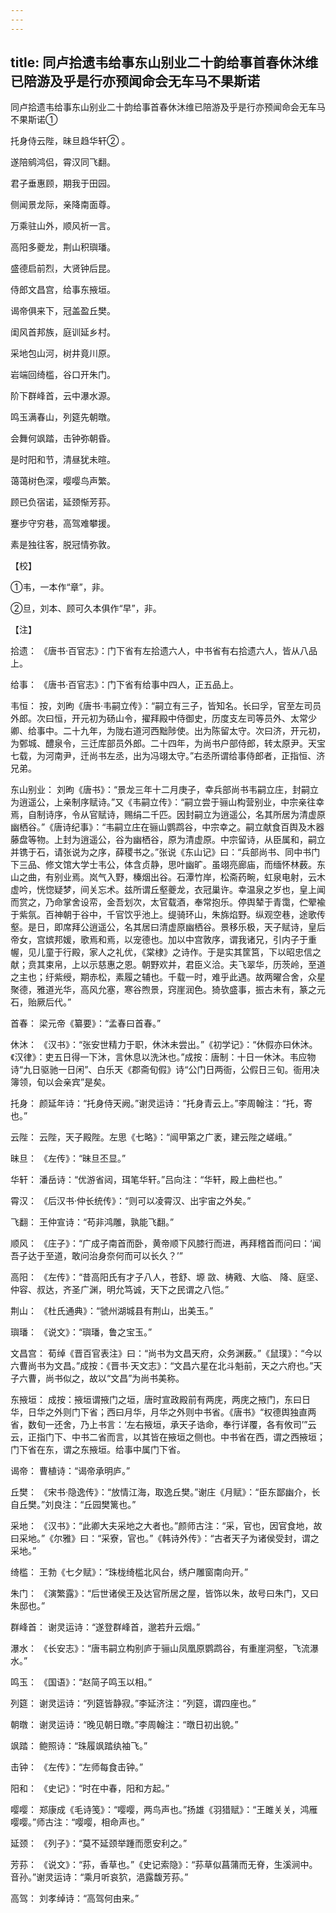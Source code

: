 ```yaml
---
---
---
```

title: 同卢拾遗韦给事东山别业二十韵给事首春休沐维已陪游及乎是行亦预闻命会无车马不果斯诺
---



同卢拾遗韦给事东山别业二十韵给事首春休沐维已陪游及乎是行亦预闻命会无车马不果斯诺①


托身侍云陛，昧旦趋华轩② 。

遂陪鹓鸿侣，霄汉同飞翻。

君子垂惠顾，期我于田园。

侧闻景龙际，亲降南面尊。

万乘驻山外，顺风祈一言。

高阳多夔龙，荆山积璵璠。

盛德启前烈，大贤钟后昆。

侍郎文昌宫，给事东掖垣。

谒帝俱来下，冠盖盈丘樊。

闺风首邦族，庭训延乡村。

采地包山河，树井竟川原。

岩端回绮槛，谷口开朱门。

阶下群峰首，云中瀑水源。

鸣玉满春山，列筵先朝暾。

会舞何飒踏，击钟弥朝昏。

是时阳和节，清昼犹未暄。

蔼蔼树色深，嘤嘤鸟声繁。

顾已负宿诺，延颈惭芳荪。

蹇步守穷巷，高驾难攀援。

素是独往客，脱冠情弥敦。

【校】

①韦，一本作“章”，非。

②旦，刘本、顾可久本俱作“早”，非。

【注】

拾遗： 《唐书·百官志》：门下省有左拾遗六人，中书省有右拾遗六人，皆从八品上。

给事： 《唐书·百官志》：门下省有给事中四人，正五品上。

韦恒： 按，刘昫《唐书·韦嗣立传》：“嗣立有三子，皆知名。长曰孚，官至左司员外郎。次曰恒，开元初为砀山令，擢拜殿中侍御史，历度支左司等员外、太常少卿、给事中。二十九年，为陇右道河西黜陟使。出为陈留太守。次曰济，开元初，为鄄城、醴泉令，三迁库部员外郎。二十四年，为尚书户部侍郎，转太原尹。天宝七载，为河南尹，迁尚书左丞，出为冯翊太守。”右丞所谓给事侍郎者，正指恒、济兄弟。

东山别业： 刘昫《唐书》：“景龙三年十二月庚子，幸兵部尚书韦嗣立庄，封嗣立为逍遥公，上亲制序赋诗。”又《韦嗣立传》：“嗣立尝于骊山构营别业，中宗亲往幸焉，自制诗序，令从官赋诗，赐绢二千匹。因封嗣立为逍遥公，名其所居为清虚原幽栖谷。”《唐诗纪事》：“韦嗣立庄在骊山鹦鹉谷，中宗幸之。嗣立献食百舆及木器藤盘等物。上封为逍遥公，谷为幽栖谷，原为清虚原。中宗留诗，从臣属和，嗣立并镌于石，请张说为之序，薛稷书之。”张说《东山记》曰：“兵部尚书、同中书门下三品、修文馆大学士韦公，体含贞静，思叶幽旷。虽翊亮廊庙，而缅怀林薮。东山之曲，有别业焉。岚气入野，榛烟出谷。石潭竹岸，松斋药畹，虹泉电射，云木虚吟，恍惚疑梦，间关忘术。兹所谓丘壑夔龙，衣冠巢许。幸温泉之岁也，皇上闻而赏之，乃命掌舍设帟，金吾划次，太官载酒，奉常抱乐。停舆辇于青霭，伫翚褕于紫氛。百神朝于谷中，千官饮乎池上。缇骑环山，朱旆焰野。纵观空巷，途歌传壑。是日，即席拜公逍遥公，名其居曰清虚原幽栖谷。景移乐极，天子赋诗，皇后帝女，宫嫔邦媛，歌焉和焉，以宠德也。加以中宫敦序，谓我诸兄，引内子于重幄，见儿童于行殿，家人之礼优，《棠棣》之诗作。于是实其筐筥，下以昭忠信之献；贲其束帛，上以示慈惠之恩。朝野欢并，君臣义洽。夫飞翠华，历茨岭，至道之主也；纡紫绶，期赤松，素履之辅也。千载一时，难乎此遇。故两曜合舍，众星聚德，雅道光华，高风允塞，寒谷煦景，窍崖润色。猗欤盛事，振古未有，篆之元石，贻厥后代。”

首春： 梁元帝《纂要》：“孟春曰首春。”

休沐： 《汉书》：“张安世精力于职，休沐未尝出。”《初学记》：“休假亦曰休沐。《汉律》：吏五日得一下沐，言休息以洗沐也。”成按：唐制：十日一休沐。韦应物诗“九日驱驰一日闲”、白乐天《郡斋旬假》诗“公门日两衙，公假日三旬。衙用决簿领，旬以会亲宾”是矣。

托身： 颜延年诗：“托身侍天阙。”谢灵运诗：“托身青云上。”李周翰注：“托，寄也。”

云陛： 云陛，天子殿陛。左思《七略》：“闿甲第之广袤，建云陛之嵯峨。”

昧旦： 《左传》：“昧旦丕显。”

华轩： 潘岳诗：“优游省闼，珥笔华轩。”吕向注：“华轩，殿上曲栏也。”

霄汉： 《后汉书·仲长统传》：“则可以凌霄汉、出宇宙之外矣。”

飞翻： 王仲宣诗：“苟非鸿雕，孰能飞翻。”

顺风： 《庄子》：“广成子南首而卧，黄帝顺下风膝行而进，再拜稽首而问曰：‘闻吾子达于至道，敢问治身奈何而可以长久？’”

高阳： 《左传》：“昔高阳氏有才子八人，苍舒、塬 敳、梼戭、大临、 降、庭坚、仲容、叔达，齐圣广渊，明允笃诚，天下之民谓之八恺。”

荆山： 《杜氏通典》：“虢州湖城县有荆山，出美玉。”

璵璠： 《说文》：“璵璠，鲁之宝玉。”

文昌宫： 荀绰《晋百官表注》曰：“尚书为文昌天府，众务渊薮。”《鼠璞》：“今以六曹尚书为文昌。”成按：《晋书·天文志》：“文昌六星在北斗魁前，天之六府也。”天子六曹，尚书似之，故以“文昌”为尚书美称。

东掖垣： 成按：掖垣谓掖门之垣，唐时宣政殿前有两庑，两庑之掖门，东曰日华，日华之外则门下省；西曰月华，月华之外则中书省。《唐书》“权德舆独直两省，数旬一还舍，乃上书言：‘左右掖垣，承天子诰命，奉行详覆，各有攸司’”云云，正指门下、中书二省而言，以其皆在掖垣之侧也。中书省在西，谓之西掖垣；门下省在东，谓之东掖垣。给事中属门下省。

谒帝： 曹植诗：“谒帝承明庐。”

丘樊： 《宋书·隐逸传》：“放情江海，取逸丘樊。”谢庄《月赋》：“臣东鄙幽介，长自丘樊。”刘良注：“丘园樊篱也。”

采地： 《汉书》：“此卿大夫采地之大者也。”颜师古注：“采，官也，因官食地，故曰采地。”《尔雅》曰：“采寮，官也。”《韩诗外传》：“古者天子为诸侯受封，谓之采地。”

绮槛： 王勃《七夕赋》：“珠栊绮槛北风台，绣户雕窗南向开。”

朱门： 《演繁露》：“后世诸侯王及达官所居之屋，皆饰以朱，故号曰朱门，又曰朱邸也。”

群峰首： 谢灵运诗：“遂登群峰首，邈若升云烟。”

瀑水： 《长安志》：“唐韦嗣立构别庐于骊山凤凰原鹦鹉谷，有重崖洞壑，飞流瀑水。”

鸣玉： 《国语》：“赵简子鸣玉以相。”

列筵： 谢灵运诗：“列筵皆静寂。”李延济注：“列筵，谓四座也。”

朝暾： 谢灵运诗：“晚见朝日暾。”李周翰注：“暾日初出貌。”

飒踏： 鲍照诗：“珠履飒踏纨袖飞。”

击钟： 《左传》：“左师每食击钟。”

阳和： 《史记》：“时在中春，阳和方起。”

嘤嘤： 郑康成《毛诗笺》：“嘤嘤，两鸟声也。”扬雄《羽猎赋》：“王雎关关，鸿雁嘤嘤。”师古注：“嘤嘤，相命声也。”

延颈： 《列子》：“莫不延颈举踵而愿安利之。”

芳荪： 《说文》：“荪，香草也。”《史记索隐》：“荪草似菖蒲而无脊，生溪涧中。音孙。”谢灵运诗：“乘月听哀狖，浥露馥芳荪。”

高驾： 刘孝绰诗：“高驾何由来。”